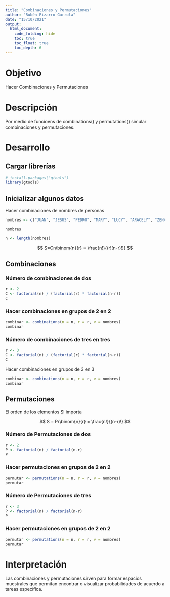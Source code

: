 ---
title: "Combinaciones y Permutaciones"
author: "Rubén Pizarro Gurrola"
date: "15/10/2021"
output: 
  html_document:
    code_folding: hide
    toc: true
    toc_float: true
    toc_depth: 6
---

# Objetivo

Hacer Combinaciones y Permutaciones

# Descripción

Por medio de funcioens de combinations() y permutations() simular combinaciones y permutaciones.

# Desarrollo

## Cargar librerías

```{r message=FALSE, warning=FALSE}
# install.packages("gtools")
library(gtools)
```

## Inicializar algunos datos

Hacer combinaciones de nombres de personas
```{r}
nombres <- c("JUAN", "JESUS", "PEDRO", "MARY", "LUCY", "ARACELY", "ZENAIDA")

nombres

n <- length(nombres)
```

$$
S=Cn\binom{n}{r} = \frac{n!}{(r!(n-r)!)}
$$


## Combinaciones

### Número de combinaciones de dos
```{r}
r <- 2
C <- factorial(n) / (factorial(r) * factorial(n-r))
C
```


### Hacer combinaciones en grupos de 2 en 2
```{r}

combinar <- combinations(n = n, r = r, v = nombres)
combinar
```

### Número de combinaciones de tres en tres
```{r}
r <- 3
C <- factorial(n) / (factorial(r) * factorial(n-r))
C
```


Hacer combinaciones en grupos de 3 en 3
```{r}

combinar <- combinations(n = n, r = r, v = nombres)
combinar
```


## Permutaciones

El orden de los elementos SI importa

$$
S = Pr\binom{n}{r} = \frac{n!}{(n-r)!}
$$

### Número de Permutaciones de dos
```{r}
r <- 2
P <- factorial(n) / factorial(n-r)
P
```


### Hacer permutaciones en grupos de 2 en 2
```{r}

permutar <- permutations(n = n, r = r, v = nombres)
permutar
```

### Número de Permutaciones de tres
```{r}
r <- 3
P <- factorial(n) / factorial(n-r)
P
```


### Hacer permutaciones en grupos de 2 en 2
```{r}

permutar <- permutations(n = n, r = r, v = nombres)
permutar
```

# Interpretación

Las combinaciones y permutaciones sirven para formar espacios muestrales que permitan encontrar o visualizar probabilidades de acuerdo a tareas específica.

